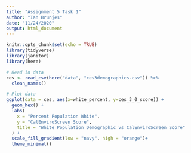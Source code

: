 ```yaml
---
title: "Assignment 5 Task 1"
author: "Ian Brunjes"
date: "11/24/2020"
output: html_document
---
```


```r
knitr::opts_chunk$set(echo = TRUE)
library(tidyverse)
library(janitor)
library(here)
```
```r
# Read in data
ces <- read_csv(here("data", "ces3demographics.csv")) %>% 
  clean_names()
```

```r
# Plot data
ggplot(data = ces, aes(x=white_percent, y=ces_3_0_score)) +
  geom_hex() +
  labs(
    x = "Percent Population White",
    y = "CalEnviroScreen Score",
    title = "White Population Demographic vs CalEnviroScreen Score"
  ) +
  scale_fill_gradient(low = "navy", high = "orange")+
  theme_minimal()
```

